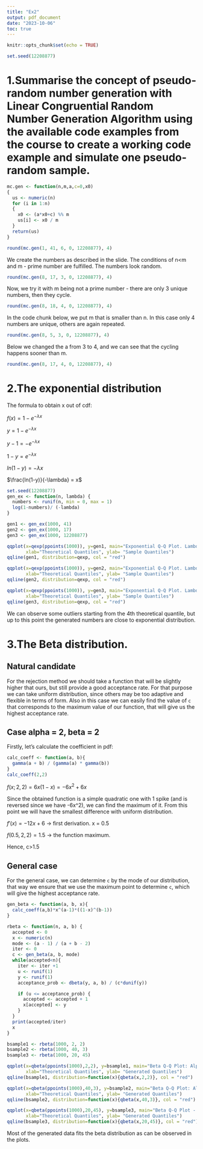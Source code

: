 ---
title: "Ex2"
output: pdf_document
date: "2023-10-06"
toc: true
---

```{r setup, include=FALSE}
knitr::opts_chunk$set(echo = TRUE)
```

```{r, echo=TRUE}
set.seed(12208877)
```

# 1.Summarise the concept of pseudo-random number generation with Linear Congruential Random Number Generation Algorithm using the available code examples from the course to create a working code example and simulate one pseudo-random sample.
```{r, echo=TRUE}
mc.gen <- function(n,m,a,c=0,x0)
{
  us <- numeric(n)
  for (i in 1:n)
  {
    x0 <- (a*x0+c) %% m
    us[i] <- x0 / m
  }
  return(us)
}
```

```{r, echo=TRUE}
round(mc.gen(1, 41, 6, 0, 12208877), 4)
```
We create the numbers as described in the slide. The conditions of n<m and m - prime number are fulfilled. The numbers look random. 
```{r, echo=TRUE}
round(mc.gen(8, 17, 3, 0, 12208877), 4)
```

Now, we try it with m being not a prime number - there are only 3 unique numbers, then they cycle.
```{r, echo=TRUE}
round(mc.gen(8, 18, 4, 0, 12208877), 4)
```

In the code chunk below, we put m that is smaller than n. In this case only 4 numbers are unique, others are again repeated.
```{r, echo=TRUE}
round(mc.gen(8, 5, 3, 0, 12208877), 4)
```
Below we changed the a from 3 to 4, and we can see that the cycling happens sooner than m.
```{r, echo=TRUE}
round(mc.gen(8, 17, 4, 0, 12208877), 4)
```
# 2.The exponential distribution
The formula to obtain x out of cdf:

$f(x) = 1-e^{ -\lambda x}$ 

$y = 1-e^{ -\lambda x}$ 

$y-1 = -e^{ -\lambda x}$ 

$1-y= e^{-\lambda x}$  

$ln(1-y) = -\lambda x$

$\frac{ln(1-y)}{-\lambda} = x$

```{r}
set.seed(12208877)
gen_ex <- function(n, lambda) {
  numbers <- runif(n, min = 0, max = 1)
  log(1-numbers)/ (-lambda)
} 

gen1 <- gen_ex(1000, 41)
gen2 <- gen_ex(1000, 17)
gen3 <- gen_ex(1000, 12208877)

qqplot(x=qexp(ppoints(1000)), y=gen1, main="Exponential Q-Q Plot. Lambda 41",
       xlab="Theoretical Quantiles", ylab= "Sample Quantiles")
qqline(gen1, distribution=qexp, col = "red")

qqplot(x=qexp(ppoints(1000)), y=gen2, main="Exponential Q-Q Plot. Lambda 17",
       xlab="Theoretical Quantiles", ylab= "Sample Quantiles")
qqline(gen2, distribution=qexp, col = "red")

qqplot(x=qexp(ppoints(1000)), y=gen3, main="Exponential Q-Q Plot. Lambda 12208877",
       xlab="Theoretical Quantiles", ylab= "Sample Quantiles")
qqline(gen3, distribution=qexp, col = "red")
```
We can observe some outliers starting from the 4th theoretical quantile, but up to this point the generated numbers are close to exponential distribution.

# 3.The Beta distribution.

## Natural candidate

For the rejection method we should take a function that will be slightly higher that ours, but still provide a good acceptance rate. For that purpose we can take uniform distribution, since others may be too adaptive and flexible in terms of form. Also in this case we can easily find the value of `c` that corresponds to the maximum value of our function, that will give us the highest acceptance rate.

## Case alpha = 2, beta = 2
Firstly, let's calculate the coefficient in pdf:
```{r, echo=TRUE}
calc_coeff <- function(a, b){
  gamma(a + b) / (gamma(a) * gamma(b))
}
calc_coeff(2,2)
```
$f(x;2,2) = 6x(1-x) = -6x^2 + 6x$

Since the obtained function is a simple quadratic one with 1 spike (and is reversed since we have -6x^2), we can find the maximum of it. From this point we will have the smallest difference with uniform distribution.

$f'(x) = -12x + 6$ -> first derivation. x = 0.5

$f(0.5,2,2) = 1.5$ -> the function maximum.

Hence, c>1.5

## General case

For the general case, we can determine `c` by the mode of our distribution, that way we ensure that we use the maximum point to determine `c`, which will give the highest acceptance rate.

```{r, echo=TRUE}
gen_beta <- function(a, b, x){
  calc_coeff(a,b)*x^(a-1)*((1-x)^(b-1))
}

rbeta <- function(n, a, b) {
  accepted <- 0
  x <- numeric(n)
  mode <- (a - 1) / (a + b - 2)
  iter <- 0
  c <- gen_beta(a, b, mode)
  while(accepted<n){
    iter <- iter +1
    u <- runif(1)
    y <- runif(1)
    acceptance_prob <- dbeta(y, a, b) / (c*dunif(y))

    if (u <= acceptance_prob) {
      accepted <- accepted + 1
      x[accepted] <- y
    }
  }
  print(accepted/iter)
  x
}
```

```{r, echo=TRUE}
bsample1 <- rbeta(1000, 2, 2)
bsample2 <- rbeta(1000, 40, 3)
bsample3 <- rbeta(1000, 20, 45)

qqplot(x=qbeta(ppoints(1000),2,2), y=bsample1, main="Beta Q-Q Plot: Alpha=2, Beta=2",
       xlab="Theoretical Quantiles", ylab= "Generated Quantiles")
qqline(bsample1, distribution=function(x){qbeta(x,2,2)}, col = "red")

qqplot(x=qbeta(ppoints(1000),40,3), y=bsample2, main="Beta Q-Q Plot: Alpha=40, Beta=3",
       xlab="Theoretical Quantiles", ylab= "Generated Quantiles")
qqline(bsample2, distribution=function(x){qbeta(x,40,3)}, col = "red")

qqplot(x=qbeta(ppoints(1000),20,45), y=bsample3, main="Beta Q-Q Plot - Alpha=85, Beta=97",
       xlab="Theoretical Quantiles", ylab= "Generated Quantiles")
qqline(bsample3, distribution=function(x){qbeta(x,20,45)}, col = "red")
```
Most of the generated data fits the beta distribution as can be observed in the plots.






